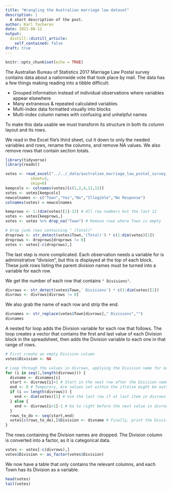 ```yaml
---
title: "Wrangling the Australian marriage law dataset"
description: |
  A short description of the post.
author: Karl Tacheron
date: 2021-08-12
output:
  distill::distill_article:
    self_contained: false
draft: true
---
```


```r
knitr::opts_chunk$set(echo = TRUE)
```

The Australian Bureau of Statistics 2017 Marriage Law Postal survey contains data about a nationwide vote that took place by mail. The data has a few things making reading into a tibble difficult:

 - Grouped information instead of individual observations where variables appear elsewhere
 - Many extraneous & repeated calculated variables
 - Multi-index data formatted visually into blocks
 - Multi-index column names with confusing and unhelpful names
 
To make this data usable we must transform its structure in both its column layout and its rows.

We read in the Excel file's third sheet, cut it down to only the needed variables and rows, rename the columns, and remove NA values. We also remove rows that contain section totals.

```r
library(tidyverse)
library(readxl)

votes <- read_excel("../../_data/australian_marriage_law_postal_survey_2017_-_response_final.xls",
           sheet=3,
           skip=6)
keepcols <- colnames(votes)[c(1,2,4,11,13)]
votes <- votes[keepcols]
newcolnames <- c("Town","Yes","No","Illegible","No Response")
colnames(votes) = newcolnames 

keeprows <- 1:(dim(votes)[1]-12) # All row numbers but the last 12
votes <- votes[keeprows,]
votes <- votes %>% drop_na("Town") # Remove rows where Town is empty

# Drop junk rows containing " (Total)"
droprows <- str_detect(votes$Town,'(Total)') * c(1:dim(votes)[1])
droprows <- droprows[droprows != 0]
votes <- votes[-c(droprows),]
```

The last step is more complicated. Each observation needs a variable for is administrative "division", but this is displayed at the top of each block. These junk rows listing the parent division names must be turned into a variable for each row. 

We get the number of each row that contains `" Divisions"`.

```r
divrows <- str_detect(votes$Town,' Divisions') * c(1:dim(votes)[1])
divrows <- divrows[divrows != 0]
```

We also grab the name of each row and strip the end. 

```r
divnames <- str_replace(votes$Town[divrows]," Divisions","")
divnames
```

A nested for loop adds the Division variable for each row that follows. The loop creates a vector that contains the first and last value of each Division block in the spreadsheet, then adds the Division variable to each one in that range of rows.

```r
# First create an empty Division column
votes$Division <- NA

# Loop through the values in divrows, applying the Division name for each section of values
for (i in seq(1,length(divrows))) {
  divname <- divnames[i]
  start <- divrows[i]+1 # Start in the next row after the Division name
  end <- 0 # Temporary, Are values set within the if/else might be outside scope for later code?
  if (i == length(divrows)) {
    end <- dim(votes)[1] # Use the last row if at last item in divrows
  } else {
    end <- divrows[i+1]-1 # Go to right before the next value in divrows
  }
  rows_to_do <- seq(start,end)
  votes[c(rows_to_do),]$Division <- divname # Finally, print the Division to the Division variable
}
```

The rows containing the Division names are dropped. The Division column is converted into a factor, as it is categorical data.

```r
votes <- votes[-c(divrows),]
votes$Division <- as_factor(votes$Division)
```

We now have a table that only contains the relevant columns, and each Town has its Division as a variable.

```r
head(votes)
tail(votes)
```
